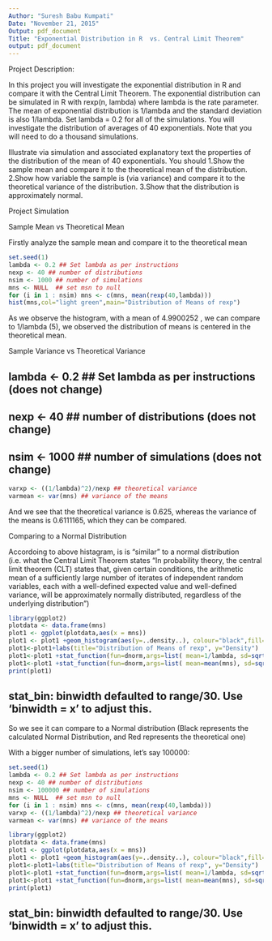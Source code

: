 ```yaml
---
Author: "Suresh Babu Kumpati"
Date: "November 21, 2015"
Output: pdf_document
Title: "Exponential Distribution in R  vs. Central Limit Theorem"
output: pdf_document
---
```


Project Description:

In this project you will investigate the exponential distribution in R and compare it with the Central Limit Theorem. The exponential distribution can be simulated in R with rexp(n, lambda) where lambda is the rate parameter. The mean of exponential distribution is 1/lambda and the standard deviation is also 1/lambda. Set lambda = 0.2 for all of the simulations. You will investigate the distribution of averages of 40 exponentials. Note that you will need to do a thousand simulations.

Illustrate via simulation and associated explanatory text the properties of the distribution of the mean of 40 exponentials. You should
1.Show the sample mean and compare it to the theoretical mean of the distribution.
2.Show how variable the sample is (via variance) and compare it to the theoretical variance of the distribution.
3.Show that the distribution is approximately normal.

Project Simulation


Sample Mean vs Theoretical Mean

Firstly analyze the sample mean and compare it to the theoretical mean

```r
set.seed(1)
lambda <- 0.2 ## Set lambda as per instructions
nexp <- 40 ## number of distributions
nsim <- 1000 ## number of simulations
mns <- NULL  ## set msn to null 
for (i in 1 : nsim) mns <- c(mns, mean(rexp(40,lambda)))
hist(mns,col="light green",main="Distribution of Means of rexp")
```

As we observe the histogram, with a mean of 4.9900252 , we can compare to 1/lambda (5), we observed the distribution of means is centered in the theoretical mean.

Sample Variance vs Theoretical Variance

## lambda <- 0.2 ## Set lambda as per instructions (does not change)
## nexp <- 40 ## number of distributions (does not change)
## nsim <- 1000 ## number of simulations (does not change)
```r
varxp <- ((1/lambda)^2)/nexp ## theoretical variance
varmean <- var(mns) ## variance of the means
```
And we see that the theoretical variance is 0.625, whereas the variance of the means is 0.6111165, which they can be compared.

Comparing to a Normal Distribution

Accordoing to above histagram, is is “similar” to a normal distribution (i.e. what the Central Limit Theorem states “In probability theory, the central limit theorem (CLT) states that, given certain conditions, the arithmetic mean of a sufficiently large number of iterates of independent random variables, each with a well-defined expected value and well-defined variance, will be approximately normally distributed, regardless of the underlying distribution”)
```r
library(ggplot2)
plotdata <- data.frame(mns)
plot1 <- ggplot(plotdata,aes(x = mns))
plot1 <- plot1 +geom_histogram(aes(y=..density..), colour="black",fill="green")
plot1<-plot1+labs(title="Distribution of Means of rexp", y="Density")
plot1<-plot1 +stat_function(fun=dnorm,args=list( mean=1/lambda, sd=sqrt(varxp)),color = "red", size = 1.0)
plot1<-plot1 +stat_function(fun=dnorm,args=list( mean=mean(mns), sd=sqrt(varmean)),color = "black", size = 1.0)
print(plot1)
```
## stat_bin: binwidth defaulted to range/30. Use 'binwidth = x' to adjust this.

So we see it can compare to a Normal distribution (Black represents the calculated Normal Distribution, and Red represents the theoretical one)

With a bigger number of simulations, let’s say 100000:
```r
set.seed(1)
lambda <- 0.2 ## Set lambda as per instructions
nexp <- 40 ## number of distributions
nsim <- 100000 ## number of simulations
mns <- NULL  ## set msn to null 
for (i in 1 : nsim) mns <- c(mns, mean(rexp(40,lambda)))
varxp <- ((1/lambda)^2)/nexp ## theoretical variance
varmean <- var(mns) ## variance of the means

library(ggplot2)
plotdata <- data.frame(mns)
plot1 <- ggplot(plotdata,aes(x = mns))
plot1 <- plot1 +geom_histogram(aes(y=..density..), colour="black",fill="green")
plot1<-plot1+labs(title="Distribution of Means of rexp", y="Density")
plot1<-plot1 +stat_function(fun=dnorm,args=list( mean=1/lambda, sd=sqrt(varxp)),color = "orange", size = 1.0)
plot1<-plot1 +stat_function(fun=dnorm,args=list( mean=mean(mns), sd=sqrt(varmean)),color = "black", size = 1.0)
print(plot1)
```

## stat_bin: binwidth defaulted to range/30. Use 'binwidth = x' to adjust this.

